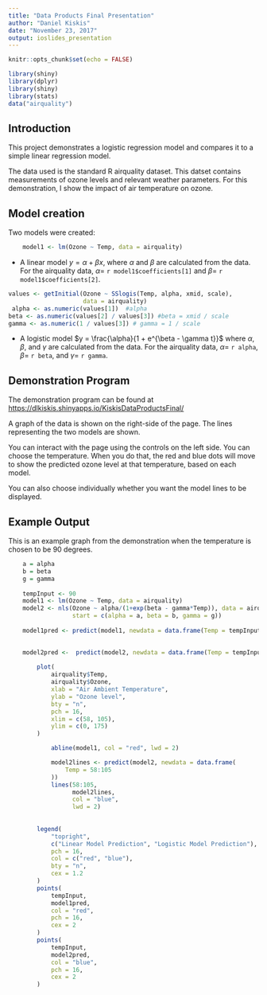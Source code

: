 ```yaml
---
title: "Data Products Final Presentation"
author: "Daniel Kiskis"
date: "November 23, 2017"
output: ioslides_presentation
---
```


```r
knitr::opts_chunk$set(echo = FALSE)
```
```r
library(shiny)
library(dplyr)
library(shiny)
library(stats)
data("airquality")
```

## Introduction
This project demonstrates a logistic regression model and compares it to a simple linear regression model.  

The data used is the standard R airquality dataset.  This datset contains measurements of ozone levels and relevant weather parameters.  For this demonstration, I show the impact of air temperature on ozone. 

## Model creation

Two models were created:

```r
    model1 <- lm(Ozone ~ Temp, data = airquality)


```

* A linear model $y = \alpha + \beta x$, where $\alpha$ and $\beta$ are calculated from the data.  For the airquality data, $\alpha =$ `r model1$coefficients[1]` and $\beta =$ `r  model1$coefficients[2]`.


```r
values <- getInitial(Ozone ~ SSlogis(Temp, alpha, xmid, scale), 
                     data = airquality)
 alpha <- as.numeric(values[1])  #alpha
beta <- as.numeric(values[2] / values[3]) #beta = xmid / scale
gamma <- as.numeric(1 / values[3]) # gamma = 1 / scale
```

* A logistic model $y = \frac{\alpha}{1 + e^{\beta - \gamma t}}$ where $\alpha$, $\beta$, and $\gamma$ are calculated from the data.  For the airquality data, $\alpha =$ `r alpha`, $\beta =$ `r beta`, and $\gamma =$ `r gamma`.

## Demonstration Program

The demonstration program can be found at <https://dlkiskis.shinyapps.io/KiskisDataProductsFinal/>

A graph of the data is shown on the right-side of the page.  The lines representing the two models are shown.  

You can interact with the page using the controls on the left side.  You can choose the temperature.  When you do that, the red and blue dots will move to show the predicted ozone level at that temperature, based on each model. 

You can also choose individually whether you want the model lines to be displayed.  

## Example Output
This is an example graph from the demonstration when the temperature is chosen to be 90 degrees.
```r
    a = alpha
    b = beta
    g = gamma
    
    tempInput <- 90
    model1 <- lm(Ozone ~ Temp, data = airquality)
    model2 <- nls(Ozone ~ alpha/(1+exp(beta - gamma*Temp)), data = airquality, 
                  start = c(alpha = a, beta = b, gamma = g))
    
    model1pred <- predict(model1, newdata = data.frame(Temp = tempInput))

    
    model2pred <-  predict(model2, newdata = data.frame(Temp = tempInput))
    
        plot(
            airquality$Temp,
            airquality$Ozone,
            xlab = "Air Ambient Temperature",
            ylab = "Ozone level",
            bty = "n",
            pch = 16,
            xlim = c(58, 105),
            ylim = c(0, 175)
        )

            abline(model1, col = "red", lwd = 2)

            model2lines <- predict(model2, newdata = data.frame(
                Temp = 58:105
            ))
            lines(58:105,
                  model2lines,
                  col = "blue",
                  lwd = 2)
    
        
        legend(
            "topright",
            c("Linear Model Prediction", "Logistic Model Prediction"),
            pch = 16,
            col = c("red", "blue"),
            bty = "n",
            cex = 1.2
        )
        points(
            tempInput,
            model1pred,
            col = "red",
            pch = 16,
            cex = 2
        )
        points(
            tempInput,
            model2pred,
            col = "blue",
            pch = 16,
            cex = 2
        )

    
```

